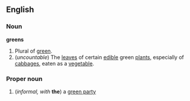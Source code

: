 ==English==
===Noun===
'''greens'''

#Plural of [[green]].
#(''uncountable'') The [[leaf|leaves]] of certain [[edible]] green [[plant]]s, especially of [[cabbage]]s, eaten as a [[vegetable]].

===Proper noun===

#(''informal, with'' '''the''') a [[green party]]